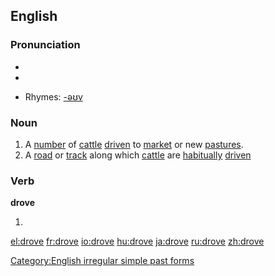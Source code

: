 ==English==

===Pronunciation===
* {{IPA|/'drɔʊf/}}
*{{audio|en-us-drove.ogg|Audio (US)}}


*Rhymes: [[Rhymes:English:-əʊv|-əʊv]]

===Noun===
{{en-noun}}

# A [[number]] of [[cattle]] [[drive]]n to [[market]] or new [[pasture]]s.
# A [[road]] or [[track]] along which [[cattle]] are [[habitually]] [[drive]]n

===Verb===
'''drove'''

# {{simple past of|[[drive]]}}

[[Category:English irregular simple past forms]]

[[el:drove]]
[[fr:drove]]
[[io:drove]]
[[hu:drove]]
[[ja:drove]]
[[ru:drove]]
[[zh:drove]]